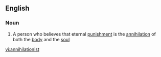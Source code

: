 ==English==

===Noun===
{{en-noun}}

# A person who believes that eternal [[punishment]] is the [[annihilation]] of both the [[body]] and the [[soul]]

[[vi:annihilationist]]